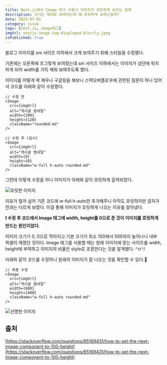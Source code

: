 ```yaml
---
title: Next.js에서 Image 태그 사용시 이미지가 흐릿하게 보이는 문제
description: 크기는 제대로 보여지는데 왜 흐릿하게 보이는걸까?
date: 2023-07-01
category: issue
tags: [next.js, image태그]
imgUrl: nextjs-image-tag-displayed-blurrly.jpeg
isPublished: true
---
```


블로그 이미지를 sm 사이즈 이하에서 크게 보여주기 위해 스타일을 수정했다.

기존에는 오른쪽에 조그맣게 보여줬는데 sm 사이즈 이하에서는 이미지가 상단에 위치하게 되어 width를 가득 채워 보여주도록 했다.

이미지를 어떻게 꽉 채우나 구글링을 해보니 스택오버플로우에 관련된 질문이 하나 있어서 코드를 아래와 같이 수정했다.

```tsx
// 수정 전
<Image
  src={imgUrl}
  alt="게시글 썸네일"
  width={200}
  height={120}
  className="rounded-md"
/>

// 수정 후 (임시)
<Image
  src={imgUrl}
  alt="게시글 썸네일"
  width={0}
  height={0}
  className="w-full h-auto rounded-md"
/>
```

그런데 이렇게 수정을 하니 이미지가 아래와 같이 흐릿하게 출력되었다.

![흐릿한 이미지](/posts/blog/nextjs-image-tag-displayed-blurrly/blur-image.jpeg)

이유가 뭘까 싶어 기존 코드에 w-full h-auto만 추가해주니 아직도 흐릿하지만 글자가 전과는 다르게 보였다. 이걸 통해 이미지가 흐릿하게 나오는 이유를 알아냈다.

**❗️ 수정 후 코드에서 Image 태그에 width, height를 0으로 준 것이 이미지를 흐릿하게 만드는 원인이었다.**

이미지 크기가 0, 0으로 작아지고 기본 크기가 최소 100에서 500까지 늘어나니 내부 픽셀이 깨졌던 것이다. Image 태그를 사용할 때는 원래 이미지에 맞는 사이즈를 width, height에 부여하고 이미지의 비율은 style로 조정한다는 것을 알게됐다. ^ㅁ^/

아래와 같이 코드를 수정하니 원래의 이미지가 잘 나오는 것을 확인할 수 있다.🎉

```tsx
// 최종 수정
<Image
  src={imgUrl}
  alt="게시글 썸네일"
  width={600}
  height={400}
  className="w-full h-auto rounded-md"
/>
```

![선명한 이미지](/posts/blog/nextjs-image-tag-displayed-blurrly/clear-image.jpeg)

## 출처

[https://stackoverflow.com/questions/65169431/how-to-set-the-next-image-component-to-100-height](https://stackoverflow.com/questions/65169431/how-to-set-the-next-image-component-to-100-height)
